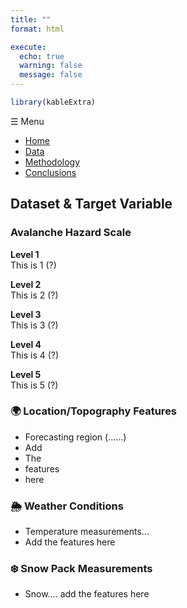 ```yaml
---
title: ""
format: html

execute:
  echo: true
  warning: false
  message: false
---
```




```r

library(kableExtra)


```


<div id="menu-toggle" onclick="toggleSidebar()">☰ Menu</div>

<div class="sidebar">
  <ul>
    <li><a href="index.qmd">Home</a></li>
    <li><a href="data.qmd">Data</a></li>
    <li><a href="methodology.qmd">Methodology</a></li>
    <li><a href="conclusions.qmd">Conclusions</a></li>
  </ul>
</div>

<div class="main-content">
  <!-- Your page content goes here -->



## Dataset & Target Variable {#data}

### Avalanche Hazard Scale

:::{.hazard-scale}

:::{.hazard-level .level-1}
**Level 1**  
This is 1 (?)
:::

:::{.hazard-level .level-2}
**Level 2**  
This is 2 (?)
:::

:::{.hazard-level .level-3}
**Level 3**  
This is 3 (?)
:::

:::{.hazard-level .level-4}
**Level 4**  
This is 4 (?)
:::

:::{.hazard-level .level-5}
**Level 5**  
This is 5 (?)
:::

:::

:::{.feature-grid}

:::{.card}
### 🌍 Location/Topography Features
- Forecasting region (......)
- Add
- The
- features
- here
:::

:::{.card}
### 🌦️ Weather Conditions
- Temperature measurements...
- Add
the 
features
here

:::

:::{.card}
### ❄️ Snow Pack Measurements  
- Snow....
add 
the
features
here
:::

:::

</div>

<script>
  function toggleSidebar() {
    const sidebar = document.querySelector('.sidebar');
    if (sidebar.classList.contains('open')) {
      sidebar.classList.remove('open');
    } else {
      sidebar.classList.add('open');
    }
  }
</script>